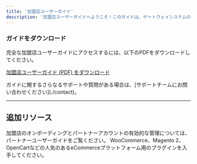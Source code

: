 ```yaml
---
title: '加盟店ユーザーガイド'
description: '加盟店ユーザーガイドへようこそ！このガイドは、ゲートウェイシステムのナビゲート方法や効果的な利用方法について、加盟店向けに詳細な指示を提供します。初期設定から取引管理、さまざまな決済方法の利用、セキュアな取引処理の確保まで、すべてを網羅しています。このガイドは、ゲートウェイを最大限に活用するために設計されており、シームレスな統合と運用のためのステップバイステップの指示とベストプラクティスが提供されています。'
---
```


### **ガイドをダウンロード**

完全な加盟店ユーザーガイドにアクセスするには、以下のPDFをダウンロードしてください。

[加盟店ユーザーガイド (PDF) をダウンロード](https://drive.google.com/file/d/1PvFPOTSXOhSSL7M7gyUs3LDa_tJmVbzg/view?usp=drive_link)

<Note>
  ガイドに関するさらなるサポートや質問がある場合は、[サポートチームにお問い合わせください](./contact)。
</Note>

***

## **追加リソース**

<CardGroup>
  <Card title="パートナーユーザーガイド" icon="user-group" href="./partnerguide">
    加盟店のオンボーディングとパートナーアカウントの有効的な管理については、パートナーユーザーガイドをご覧ください。
  </Card>

  <Card title="ウェブサイトプラグイン" icon="plug" href="./websiteplugins">
    WooCommerce、Magento 2、OpenCartなどの人気のあるeCommerceプラットフォーム用のプラグインを入手してください。
  </Card>
</CardGroup>
